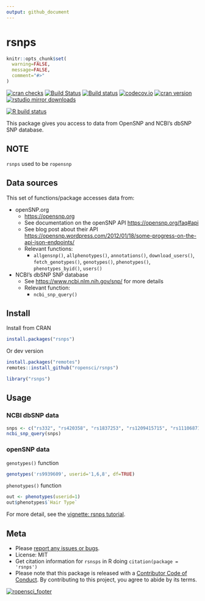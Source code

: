 ```yaml
---
output: github_document
---
```

<!-- README.md is generated from README.Rmd. Please edit that file -->

rsnps
=====

```r
knitr::opts_chunk$set(
  warning=FALSE,
  message=FALSE,
  comment="#>"
)
```

[![cran checks](https://cranchecks.info/badges/worst/rsnps)](https://cranchecks.info/pkgs/rsnps/)
[![Build Status](https://api.travis-ci.org/ropensci/rsnps.png)](https://travis-ci.org/ropensci/rsnps/)
[![Build status](https://ci.appveyor.com/api/projects/status/d2lv98726u6t9ut5/branch/master)](https://ci.appveyor.com/project/sckott/rsnps/branch/master/)
[![codecov.io](https://codecov.io/github/ropensci/rsnps/coverage.svg?branch=master)](https://codecov.io/github/ropensci/rsnps?branch=master)
[![cran version](https://www.r-pkg.org/badges/version/rsnps)](https://cran.r-project.org/package=rsnps)
[![rstudio mirror downloads](https://cranlogs.r-pkg.org/badges/rsnps?color=E664A4)](https://github.com/r-hub/cranlogs.app)

<!-- badges: start -->
[![R build status](https://github.com/ropensci/rsnps/workflows/R-CMD-check/badge.svg)](https://github.com/ropensci/rsnps/actions)
<!-- badges: end -->

This package gives you access to data from OpenSNP and NCBI's dbSNP SNP database.

## NOTE

`rsnps` used to be `ropensnp`


## Data sources

This set of functions/package accesses data from:

+ openSNP.org
	+ <https://opensnp.org>
	+ See documentation on the openSNP API <https://opensnp.org/faq#api>
	+ See blog post about their API <https://opensnp.wordpress.com/2012/01/18/some-progress-on-the-api-json-endpoints/>
	+ Relevant functions:
		+ `allgensnp()`, `allphenotypes()`, `annotations()`, `download_users()`, 
		`fetch_genotypes()`, `genotypes()`, `phenotypes()`, `phenotypes_byid()`, `users()`

+ NCBI's dbSNP SNP database
	+ See <https://www.ncbi.nlm.nih.gov/snp/> for more details
	+ Relevant function:
		+ `ncbi_snp_query()`

## Install

Install from CRAN

```r
install.packages("rsnps")
```

Or dev version

```r
install.packages("remotes")
remotes::install_github("ropensci/rsnps")
```

```r
library("rsnps")
```

## Usage

### NCBI dbSNP data

```r
snps <- c("rs332", "rs420358", "rs1837253", "rs1209415715", "rs111068718")
ncbi_snp_query(snps)
```

### openSNP data

`genotypes()` function

```r
genotypes('rs9939609', userid='1,6,8', df=TRUE)
```

`phenotypes()` function

```r
out <- phenotypes(userid=1)
out$phenotypes$`Hair Type`
```

For more detail, see the [vignette: rsnps tutorial](https://github.com/ropensci/rsnps/blob/master/inst/vign/rsnps_vignette.md).

## Meta

* Please [report any issues or bugs](https://github.com/ropensci/rsnps/issues/).
* License: MIT
* Get citation information for `rsnsps` in R doing `citation(package = 'rsnps')`
* Please note that this package is released with a [Contributor Code of Conduct](https://ropensci.org/code-of-conduct/). By contributing to this project, you agree to abide by its terms.

[![ropensci_footer](https://ropensci.org/public_images/github_footer.png)](https://ropensci.org)
